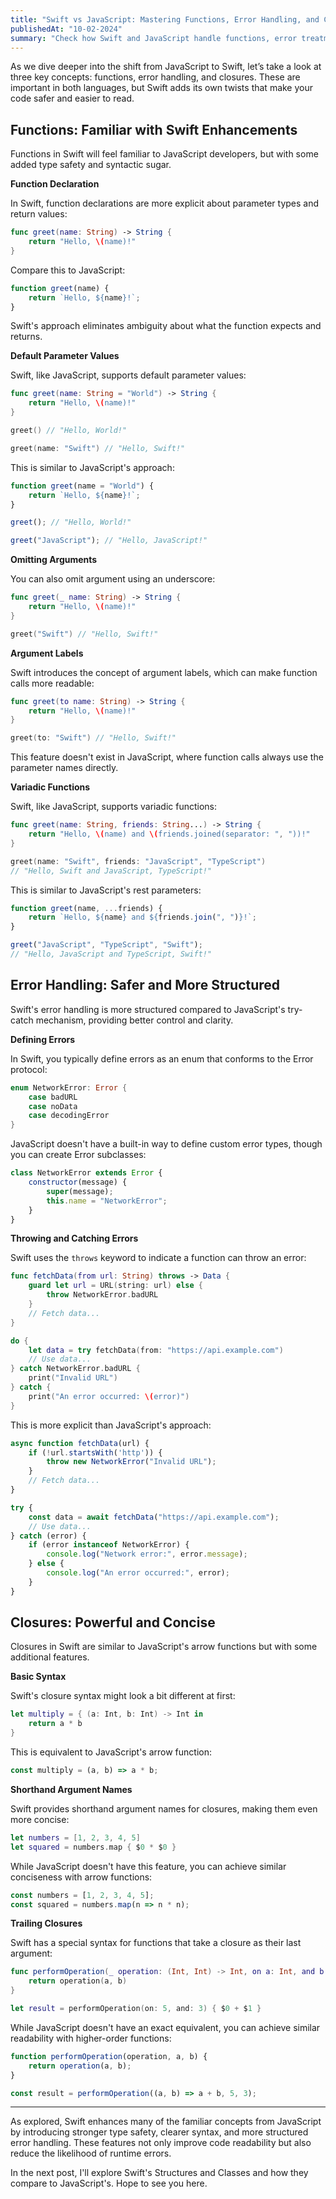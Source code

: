 ```yaml
---
title: "Swift vs JavaScript: Mastering Functions, Error Handling, and Closures"
publishedAt: "10-02-2024"  
summary: "Check how Swift and JavaScript handle functions, error treatment, and closures."
---
```


As we dive deeper into the shift from JavaScript to Swift, let’s take a look at three key concepts: functions, error handling, and closures. These are important in both languages, but Swift adds its own twists that make your code safer and easier to read.

## Functions: Familiar with Swift Enhancements

Functions in Swift will feel familiar to JavaScript developers, but with some added type safety and syntactic sugar.

**Function Declaration**

In Swift, function declarations are more explicit about parameter types and return values:

```swift
func greet(name: String) -> String {
    return "Hello, \(name)!"
}
```

Compare this to JavaScript:

```jsx
function greet(name) {
    return `Hello, ${name}!`;
}
```

Swift's approach eliminates ambiguity about what the function expects and returns.

**Default Parameter Values**

Swift, like JavaScript, supports default parameter values:

```swift
func greet(name: String = "World") -> String {
    return "Hello, \(name)!"
}

greet() // "Hello, World!"

greet(name: "Swift") // "Hello, Swift!"
```

This is similar to JavaScript's approach:

```jsx
function greet(name = "World") {
    return `Hello, ${name}!`;
}

greet(); // "Hello, World!"

greet("JavaScript"); // "Hello, JavaScript!"
```

**Omitting Arguments**

You can also omit argument using an underscore:

```swift
func greet(_ name: String) -> String {
    return "Hello, \(name)!"
}

greet("Swift") // "Hello, Swift!"
```

**Argument Labels**

Swift introduces the concept of argument labels, which can make function calls more readable:

```swift
func greet(to name: String) -> String {
    return "Hello, \(name)!"
}

greet(to: "Swift") // "Hello, Swift!"
```

This feature doesn't exist in JavaScript, where function calls always use the parameter names directly.

**Variadic Functions**

Swift, like JavaScript, supports variadic functions:

```swift
func greet(name: String, friends: String...) -> String {
    return "Hello, \(name) and \(friends.joined(separator: ", "))!"
}

greet(name: "Swift", friends: "JavaScript", "TypeScript")
// "Hello, Swift and JavaScript, TypeScript!"
```

This is similar to JavaScript's rest parameters:

```jsx
function greet(name, ...friends) {
    return `Hello, ${name} and ${friends.join(", ")}!`;
}

greet("JavaScript", "TypeScript", "Swift");
// "Hello, JavaScript and TypeScript, Swift!"
```

## Error Handling: Safer and More Structured

Swift's error handling is more structured compared to JavaScript's try-catch mechanism, providing better control and clarity.

**Defining Errors**

In Swift, you typically define errors as an enum that conforms to the Error protocol:

```swift
enum NetworkError: Error {
    case badURL
    case noData
    case decodingError
}
```

JavaScript doesn't have a built-in way to define custom error types, though you can create Error subclasses:

```jsx
class NetworkError extends Error {
    constructor(message) {
        super(message);
        this.name = "NetworkError";
    }
}
```

**Throwing and Catching Errors**

Swift uses the `throws` keyword to indicate a function can throw an error:

```swift
func fetchData(from url: String) throws -> Data {
    guard let url = URL(string: url) else {
        throw NetworkError.badURL
    }
    // Fetch data...
}

do {
    let data = try fetchData(from: "https://api.example.com")
    // Use data...
} catch NetworkError.badURL {
    print("Invalid URL")
} catch {
    print("An error occurred: \(error)")
}
```

This is more explicit than JavaScript's approach:

```jsx
async function fetchData(url) {
    if (!url.startsWith('http')) {
        throw new NetworkError("Invalid URL");
    }
    // Fetch data...
}

try {
    const data = await fetchData("https://api.example.com");
    // Use data...
} catch (error) {
    if (error instanceof NetworkError) {
        console.log("Network error:", error.message);
    } else {
        console.log("An error occurred:", error);
    }
}
```

## Closures: Powerful and Concise

Closures in Swift are similar to JavaScript's arrow functions but with some additional features.

**Basic Syntax**

Swift's closure syntax might look a bit different at first:

```swift
let multiply = { (a: Int, b: Int) -> Int in
    return a * b
}
```

This is equivalent to JavaScript's arrow function:

```jsx
const multiply = (a, b) => a * b;
```

**Shorthand Argument Names**

Swift provides shorthand argument names for closures, making them even more concise:

```swift
let numbers = [1, 2, 3, 4, 5]
let squared = numbers.map { $0 * $0 }
```

While JavaScript doesn't have this feature, you can achieve similar conciseness with arrow functions:

```jsx
const numbers = [1, 2, 3, 4, 5];
const squared = numbers.map(n => n * n);
```

**Trailing Closures**

Swift has a special syntax for functions that take a closure as their last argument:

```swift
func performOperation(_ operation: (Int, Int) -> Int, on a: Int, and b: Int) -> Int {
    return operation(a, b)
}

let result = performOperation(on: 5, and: 3) { $0 + $1 }
```

While JavaScript doesn't have an exact equivalent, you can achieve similar readability with higher-order functions:

```jsx
function performOperation(operation, a, b) {
    return operation(a, b);
}

const result = performOperation((a, b) => a + b, 5, 3);
```

---

As explored, Swift enhances many of the familiar concepts from JavaScript by introducing stronger type safety, clearer syntax, and more structured error handling. These features not only improve code readability but also reduce the likelihood of runtime errors.

In the next post, I'll explore Swift's Structures and Classes and how they compare to JavaScript's. Hope to see you here.